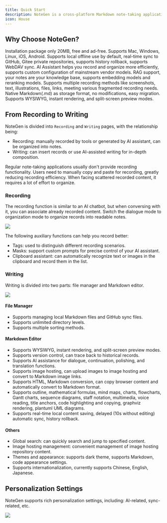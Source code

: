 ```yaml
---
title: Quick Start
description: NoteGen is a cross-platform Markdown note-taking application that aims to use AI to bridge recording and writing, organizing fragmented knowledge into readable notes.
icon: House
---
```



## Why Choose NoteGen?

<Cards>
  <Card title="Lightweight">Installation package only 20MB, free and ad-free.</Card>
  <Card title="Cross-platform">Supports Mac, Windows, Linux, iOS, Android.</Card>
  <Card title="Sync">Supports local offline use by default, real-time sync to GitHub, Gitee private repositories, supports history rollback, supports WebDAV sync.</Card>
  <Card title="AI">AI Assistant helps you record and organize more efficiently, supports custom configuration of mainstream vendor models.</Card>
  <Card title="RAG">RAG support, your notes are your knowledge base, supports embedding models and reranking models.</Card>
  <Card title="Recording">Supports multiple recording methods like screenshots, text, illustrations, files, links, meeting various fragmented recording needs.</Card>
  <Card title="Markdown">Native Markdown(.md) as storage format, no modifications, easy migration.</Card>
  <Card title="WYSIWYG">Supports WYSIWYG, instant rendering, and split-screen preview modes.</Card>
</Cards>

## From Recording to Writing

NoteGen is divided into `Recording` and `Writing` pages, with the relationship being:

- Recording: manually recorded by tools or generated by AI assistant, can be organized into notes.
- Writing: can insert records or use AI-assisted writing for in-depth composition.

<Callout title="Tip">
  Regular note-taking applications usually don't provide recording functionality. Users need to manually copy and paste for recording, greatly reducing recording efficiency. When facing scattered recorded content, it requires a lot of effort to organize.
</Callout>

### Recording

The recording function is similar to an AI chatbot, but when conversing with it, you can associate already recorded content. Switch the dialogue mode to organization mode to organize records into readable notes.

<Image width="auto" height="auto" src="https://s2.loli.net/2025/08/07/rCBjgvxISDi4q8Y.png" />

The following auxiliary functions can help you record better:

- Tags: used to distinguish different recording scenarios.
- Masks: support custom prompts for precise control of your AI assistant.
- Clipboard assistant: can automatically recognize text or images in the clipboard and record them in the list.

### Writing

Writing is divided into two parts: file manager and Markdown editor.

<Image width="auto" height="auto" src="https://s2.loli.net/2025/08/07/CrDGsn4TkI8OFal.png" />

#### File Manager

- Supports managing local Markdown files and GitHub sync files.
- Supports unlimited directory levels.
- Supports multiple sorting methods.

#### Markdown Editor

- Supports WYSIWYG, instant rendering, and split-screen preview modes.
- Supports version control, can trace back to historical records.
- Supports AI assistance for dialogue, continuation, polishing, and translation functions.
- Supports image hosting, can upload images to image hosting and convert to Markdown image links.
- Supports HTML, Markdown conversion, can copy browser content and automatically convert to Markdown format.
- Supports outline, mathematical formulas, mind maps, charts, flowcharts, Gantt charts, sequence diagrams, staff notation, multimedia, voice reading, title anchors, code highlighting and copying, graphviz rendering, plantuml UML diagrams.
- Supports real-time local content saving, delayed (10s without editing) automatic sync, history rollback.

#### Others

- Global search: can quickly search and jump to specified content.
- Image hosting management: convenient management of image hosting repository content.
- Themes and appearance: supports dark theme, supports Markdown, code appearance settings.
- Supports internationalization, currently supports Chinese, English, Japanese.

## Personalization Settings

NoteGen supports rich personalization settings, including: AI-related, sync-related, etc.

<Image width="auto" height="auto" src="https://s2.loli.net/2025/08/07/lfacewWk2BEDsNU.png" />
